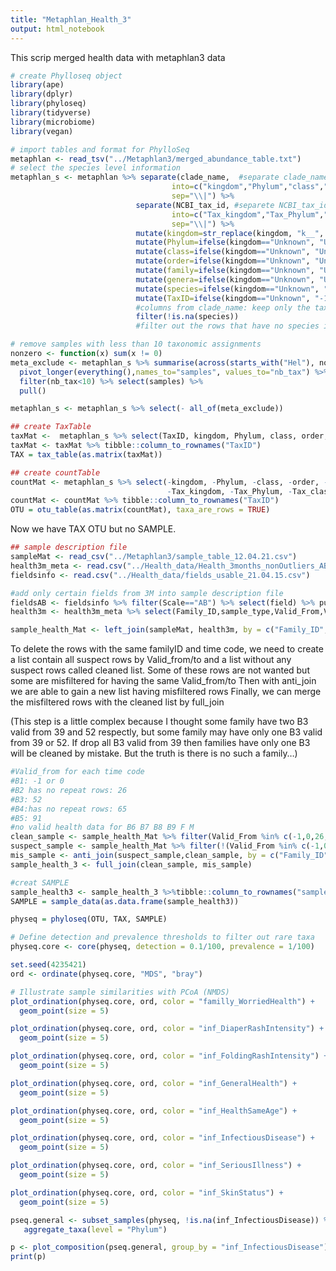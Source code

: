 ```yaml
---
title: "Metaphlan_Health_3"
output: html_notebook
---
```

This scrip merged health data with metaphlan3 data

```r
# create Phylloseq object
library(ape)
library(dplyr)
library(phyloseq)
library(tidyverse)
library(microbiome)
library(vegan)

# import tables and format for PhylloSeq
metaphlan <- read_tsv("../Metaphlan3/merged_abundance_table.txt") 
# select the species level information
metaphlan_s <- metaphlan %>% separate(clade_name,  #separate clade_name into 7 columns
                                    into=c("kingdom","Phylum","class","order","family","genera","species"), 
                                    sep="\\|") %>%
                            separate(NCBI_tax_id, #separete NCBI_tax_id into 7 columns
                                    into=c("Tax_kingdom","Tax_Phylum","Tax_class","Tax_order","Tax_family","Tax_genera","TaxID"), 
                                    sep="\\|") %>%
                            mutate(kingdom=str_replace(kingdom, "k__", "")) %>%
                            mutate(Phylum=ifelse(kingdom=="Unknown", "Unknown", str_replace(Phylum, "p__", ""))) %>%
                            mutate(class=ifelse(kingdom=="Unknown", "Unknown", str_replace(class, "c__", ""))) %>%
                            mutate(order=ifelse(kingdom=="Unknown", "Unknown", str_replace(order, "o__", ""))) %>%
                            mutate(family=ifelse(kingdom=="Unknown", "Unknown", str_replace(family, "f__", ""))) %>%
                            mutate(genera=ifelse(kingdom=="Unknown", "Unknown", str_replace(genera, "g__", ""))) %>%
                            mutate(species=ifelse(kingdom=="Unknown", "Unknown", str_replace(species, "s__", ""))) %>%
                            mutate(TaxID=ifelse(kingdom=="Unknown", "-1", TaxID)) %>%
                            #columns from clade_name: keep only the tax-name and trim the "k__" prefix
                            filter(!is.na(species))
                            #filter out the rows that have no species information.

# remove samples with less than 10 taxonomic assignments
nonzero <- function(x) sum(x != 0)
meta_exclude <- metaphlan_s %>% summarise(across(starts_with("Hel"), nonzero)) %>% 
  pivot_longer(everything(),names_to="samples", values_to="nb_tax") %>%
  filter(nb_tax<10) %>% select(samples) %>%
  pull()

metaphlan_s <- metaphlan_s %>% select(- all_of(meta_exclude))

## create TaxTable
taxMat <-  metaphlan_s %>% select(TaxID, kingdom, Phylum, class, order, family, genera, species) 
taxMat <- taxMat %>% tibble::column_to_rownames("TaxID")
TAX = tax_table(as.matrix(taxMat))

## create countTable
countMat <- metaphlan_s %>% select(-kingdom, -Phylum, -class, -order, -family, -genera, -species, 
                                   -Tax_kingdom, -Tax_Phylum, -Tax_class, -Tax_order, -Tax_family, -Tax_genera)
countMat <- countMat %>% tibble::column_to_rownames("TaxID")
OTU = otu_table(as.matrix(countMat), taxa_are_rows = TRUE)
```

Now we have TAX OTU but no SAMPLE.

```r
## sample description file
sampleMat <- read_csv("../Metaphlan3/sample_table_12.04.21.csv")
health3m_meta <- read.csv("../Health_data/Health_3months_nonOutliers_ABscaled_17.04.21.csv")
fieldsinfo <- read.csv("../Health_data/fields_usable_21.04.15.csv")

#add only certain fields from 3M into sample description file
fieldsAB <- fieldsinfo %>% filter(Scale=="AB") %>% select(field) %>% pull
health3m <- health3m_meta %>% select(Family_ID,sample_type,Valid_From,Valid_to,any_of(fieldsAB))

sample_health_Mat <- left_join(sampleMat, health3m, by = c("Family_ID", "sample_type"))
```
To delete the rows with the same familyID and time code,
we need to create a list contain all suspect rows by Valid_from/to
and a list without any suspect rows called cleaned list.
Some of these rows are not wanted but some are misfiltered for having the same Valid_from/to
Then with anti_join we are able to gain a new list having misfiltered rows
Finally, we can merge the misfiltered rows with the cleaned list by full_join

(This step is a little complex because I thought some family have two B3 valid from 39 and 52 respectly, but some family may have only one B3 valid from 39 or 52. If drop all B3 valid from 39 then families have only one B3 will be cleaned by mistake. But the truth is there is no such a family...)
```r
#Valid_from for each time code
#B1: -1 or 0
#B2 has no repeat rows: 26
#B3: 52
#B4:has no repeat rows: 65
#B5: 91
#no valid health data for B6 B7 B8 B9 F M
clean_sample <- sample_health_Mat %>% filter(Valid_From %in% c(-1,0,26,52,65,91))
suspect_sample <- sample_health_Mat %>% filter(!(Valid_From %in% c(-1,0,26,52,65,91)))
mis_sample <- anti_join(suspect_sample,clean_sample, by = c("Family_ID", "sample_type"))
sample_health_3 <- full_join(clean_sample, mis_sample)

#creat SAMPLE
sample_health3 <- sample_health_3 %>%tibble::column_to_rownames("sample_ID")
SAMPLE = sample_data(as.data.frame(sample_health3))

physeq = phyloseq(OTU, TAX, SAMPLE)
```
```r
# Define detection and prevalence thresholds to filter out rare taxa
physeq.core <- core(physeq, detection = 0.1/100, prevalence = 1/100)

set.seed(4235421)
ord <- ordinate(physeq.core, "MDS", "bray")

# Illustrate sample similarities with PCoA (NMDS)
plot_ordination(physeq.core, ord, color = "familly_WorriedHealth") +
  geom_point(size = 5)

plot_ordination(physeq.core, ord, color = "inf_DiaperRashIntensity") +
  geom_point(size = 5)

plot_ordination(physeq.core, ord, color = "inf_FoldingRashIntensity") +
  geom_point(size = 5)

plot_ordination(physeq.core, ord, color = "inf_GeneralHealth") +
  geom_point(size = 5)

plot_ordination(physeq.core, ord, color = "inf_HealthSameAge") +
  geom_point(size = 5)

plot_ordination(physeq.core, ord, color = "inf_InfectiousDisease") +
  geom_point(size = 5)

plot_ordination(physeq.core, ord, color = "inf_SeriousIllness") +
  geom_point(size = 5)

plot_ordination(physeq.core, ord, color = "inf_SkinStatus") +
  geom_point(size = 5)
```
```r
pseq.general <- subset_samples(physeq, !is.na(inf_InfectiousDisease)) %>%
   aggregate_taxa(level = "Phylum")

p <- plot_composition(pseq.general, group_by = "inf_InfectiousDisease")
print(p)
```

